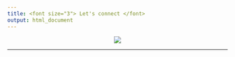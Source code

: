 ```yaml
---
title: <font size="3"> Let's connect </font>
output: html_document
---
```



<center><img src="https://media.giphy.com/media/v1.Y2lkPTc5MGI3NjExODQ3N2UwMjEyZWE0MDM5ZWRlMzhhNDkwMmYwN2FhYjUzZTk1NzA5ZCZjdD1n/SWoSkN6DxTszqIKEqv/giphy.gif"></center>

<div class="icons">
  <a href="mailto:orenaiket(@)yahoo.com"><i class="fas fa-envelope fa-2x"></i></a>
  <a href="https://twitter.com/orenaiket"><i class="fab fa-twitter fa-2x"></i></a>
  <a href="https://www.linkedin.com/in/tosin-orenaike"><i class="fab fa-linkedin fa-2x"></i></a>
  <a href="https://github.com/Otomisin"><i class="fab fa-github fa-2x"></i></a>
</div>


<link rel="stylesheet" href="https://use.fontawesome.com/releases/v5.15.3/css/all.css">


<hr>